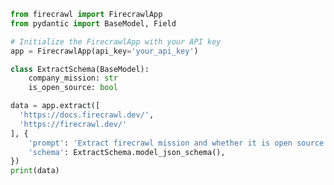 ```python Python
from firecrawl import FirecrawlApp
from pydantic import BaseModel, Field

# Initialize the FirecrawlApp with your API key
app = FirecrawlApp(api_key='your_api_key')

class ExtractSchema(BaseModel):
    company_mission: str
    is_open_source: bool

data = app.extract([
  'https://docs.firecrawl.dev/', 
  'https://firecrawl.dev/'
], {
    'prompt': 'Extract firecrawl mission and whether it is open source from the page.',
    'schema': ExtractSchema.model_json_schema(),
})
print(data)
```